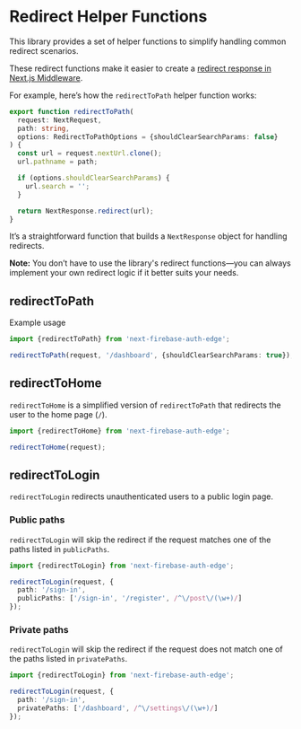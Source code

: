 # Redirect Helper Functions

This library provides a set of helper functions to simplify handling common redirect scenarios.

These redirect functions make it easier to create a [redirect response in Next.js Middleware](https://nextjs.org/docs/app/building-your-application/routing/redirecting#nextresponseredirect-in-middleware).

For example, here’s how the `redirectToPath` helper function works:

```ts
export function redirectToPath(
  request: NextRequest,
  path: string,
  options: RedirectToPathOptions = {shouldClearSearchParams: false}
) {
  const url = request.nextUrl.clone();
  url.pathname = path;

  if (options.shouldClearSearchParams) {
    url.search = '';
  }

  return NextResponse.redirect(url);
}
```

It’s a straightforward function that builds a `NextResponse` object for handling redirects.

**Note:** You don’t have to use the library's redirect functions—you can always implement your own redirect logic if it better suits your needs.

## redirectToPath

Example usage

```ts
import {redirectToPath} from 'next-firebase-auth-edge';
```

```ts
redirectToPath(request, '/dashboard', {shouldClearSearchParams: true});
```

## redirectToHome

`redirectToHome` is a simplified version of `redirectToPath` that redirects the user to the home page (`/`).

```ts
import {redirectToHome} from 'next-firebase-auth-edge';
```

```ts
redirectToHome(request);
```

## redirectToLogin

`redirectToLogin` redirects unauthenticated users to a public login page. 

### Public paths

`redirectToLogin` will skip the redirect if the request matches one of the paths listed in `publicPaths`.

```ts
import {redirectToLogin} from 'next-firebase-auth-edge';
```

```ts
redirectToLogin(request, {
  path: '/sign-in',
  publicPaths: ['/sign-in', '/register', /^\/post\/(\w+)/]
});
```

### Private paths

`redirectToLogin` will skip the redirect if the request does not match one of the paths listed in `privatePaths`.

```ts
import {redirectToLogin} from 'next-firebase-auth-edge';
```

```ts
redirectToLogin(request, {
  path: '/sign-in',
  privatePaths: ['/dashboard', /^\/settings\/(\w+)/]
});
```
